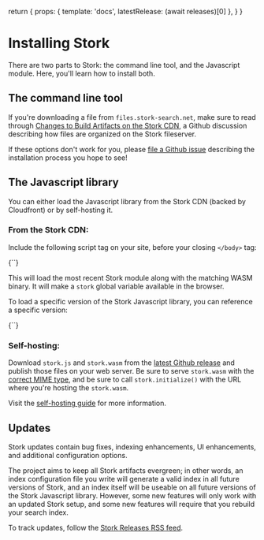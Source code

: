 
  return {
    props: { template: 'docs', latestRelease: (await releases)[0] },
  }
}

# Installing Stork

There are two parts to Stork: the command line tool, and the Javascript module. Here, you'll learn how to install both.

## The command line tool

<DocsNote>

If you're downloading a file from `files.stork-search.net`, make sure to read through [Changes to Build Artifacts on the Stork CDN](https://github.com/jameslittle230/stork/discussions/180), a Github discussion describing how files are organized on the Stork fileserver.

</DocsNote>

<p></p>

<InstallTabs latestRelease={props.latestRelease} />

If these options don't work for you, please [file a Github issue](https://github.com/jameslittle230/stork/issues/new) describing the installation process you hope to see!

## The Javascript library

You can either load the Javascript library from the Stork CDN (backed by Cloudfront) or by self-hosting it.

### From the Stork CDN:

Include the following script tag on your site, before your closing `</body>` tag:

<Codeblock lang="html">
  {`<script src="https://files.stork-search.net/stork.js"></script>`}
</Codeblock>

This will load the most recent Stork module along with the matching WASM binary. It will make a `stork` global variable available in the browser.

To load a specific version of the Stork Javascript library, you can reference a specific version:

<Codeblock lang="html">
  {`<script src="https://files.stork-search.net/releases/${props.latestRelease.tagName}/stork.js"></script>`}
</Codeblock>

### Self-hosting:

Download `stork.js` and `stork.wasm` from the [latest Github release](https://github.com/jameslittle230/stork/releases) and publish those files on your web server. Be sure to serve `stork.wasm` with the [correct MIME type](/docs/self-hosting), and be sure to call `stork.initialize()` with the URL where you're hosting the `stork.wasm`.

Visit the [self-hosting guide](/docs/self-hosting) for more information.

## Updates

Stork updates contain bug fixes, indexing enhancements, UI enhancements, and additional configuration options.

The project aims to keep all Stork artifacts evergreen; in other words, an index configuration file you write will generate a valid index in all future versions of Stork, and an index itself will be useable on all future versions of the Stork Javascript library. However, some new features will only work with an updated Stork setup, and some new features will require that you rebuild your search index.

To track updates, follow the [Stork Releases RSS feed](https://github.com/jameslittle230/stork/releases.atom).
